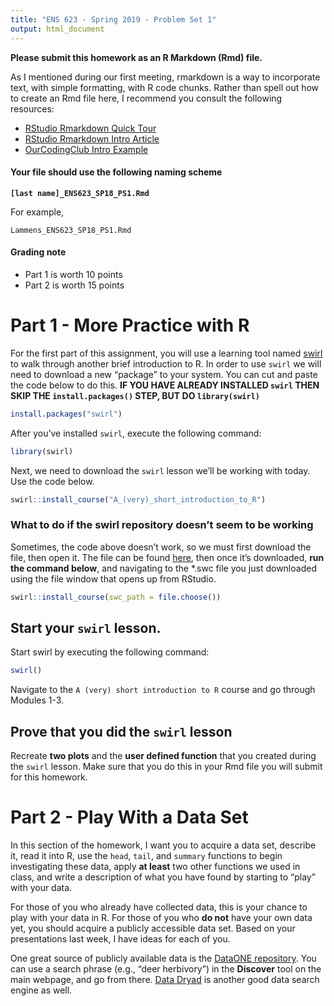 ```yaml
---
title: "ENS 623 - Spring 2019 - Problem Set 1"
output: html_document
---
```


**Please submit this homework as an R Markdown (Rmd) file.**

As I mentioned during our first meeting, rmarkdown is a way to incorporate text, with simple formatting, with R code chunks.
Rather than spell out how to create an Rmd file here, I recommend you consult the following resources:

* [RStudio Rmarkdown Quick Tour](http://rmarkdown.rstudio.com/authoring_quick_tour.html)
* [RStudio Rmarkdown Intro Article](http://rmarkdown.rstudio.com/articles_intro.html)
* [OurCodingClub Intro Example](https://ourcodingclub.github.io/2016/11/24/rmarkdown-1.html)

#### Your file should use the following naming scheme

**`[last name]_ENS623_SP18_PS1.Rmd`**

For example, 

`Lammens_ENS623_SP18_PS1.Rmd`

#### Grading note

* Part 1 is worth 10 points
* Part 2 is worth 15 points

# Part 1 - More Practice with R

For the first part of this assignment, you will use a learning tool named [swirl](https://swirlstats.com/students.html) to walk through another brief introduction to R.
In order to use `swirl` we will need to download a new "package" to your system.
You can cut and paste the code below to do this.
**IF YOU HAVE ALREADY INSTALLED `swirl` THEN SKIP THE `install.packages()` STEP, BUT DO `library(swirl)`**

```r
install.packages("swirl")
```

After you've installed `swirl`, execute the following command:

```r
library(swirl)
```


Next, we need to download the `swirl` lesson we'll be working with today.
Use the code below.

```r
swirl::install_course("A_(very)_short_introduction_to_R")
```


### What to do if the swirl repository doesn't seem to be working

Sometimes, the code above doesn't work, so we must first download the file, then open it. 
The file can be found [here](https://github.com/ClaudiaBrauer/A-very-short-introduction-to-R/blob/master/documents/A_(very)_short_introduction_to_R.swc), then once it's downloaded, **run the command below**, and navigating to the *.swc file you just downloaded using the file window that opens up from RStudio.


```r
swirl::install_course(swc_path = file.choose())
```


## Start your `swirl` lesson.

Start swirl by executing the following command:

```r
swirl()
```

Navigate to the `A (very) short introduction to R` course and go through Modules 1-3.

## Prove that you did the `swirl` lesson

Recreate **two plots** and the **user defined function** that you created during the `swirl` lesson.
Make sure that you do this in your Rmd file you will submit for this homework.

# Part 2 - Play With a Data Set

In this section of the homework, I want you to acquire a data set, describe it, read it into R, use the `head`, `tail`, and `summary` functions to begin investigating these data, apply **at least** two other functions we used in class, and write a description of what you have found by starting to "play" with your data.

For those of you who already have collected data, this is your chance to play with your data in R. 
For those of you who **do not** have your own data yet, you should acquire a publicly accessible data set.
Based on your presentations last week, I have ideas for each of you. 

One great source of publicly available data is the [DataONE repository](https://www.dataone.org/).
You can use a search phrase (e.g., "deer herbivory") in the **Discover** tool on the main webpage, and go from there. [Data Dryad](https://datadryad.org/) is another good data search engine as well.






